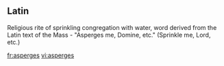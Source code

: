 ==Latin==
{{wikify}}

Religious rite of sprinkling congregation with water, word derived from the Latin text of the Mass - "Asperges me, Domine, etc." (Sprinkle me, Lord, etc.)

[[fr:asperges]]
[[vi:asperges]]